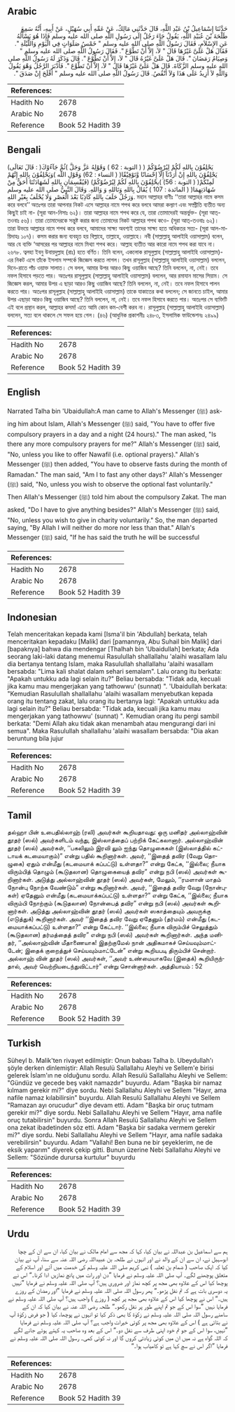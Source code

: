 ## Arabic


<div dir="rtl" lang="ar" style={{fontSize:'larger',backgroundColor:'#f8f9fa',padding:20}}>
حَدَّثَنَا إِسْمَاعِيلُ بْنُ عَبْدِ اللَّهِ، قَالَ حَدَّثَنِي مَالِكٌ، عَنْ عَمِّهِ أَبِي سُهَيْلٍ، عَنْ أَبِيهِ، أَنَّهُ سَمِعَ طَلْحَةَ بْنَ عُبَيْدِ اللَّهِ، يَقُولُ جَاءَ رَجُلٌ إِلَى رَسُولِ اللَّهِ صلى الله عليه وسلم فَإِذَا هُوَ يَسْأَلُهُ عَنِ الإِسْلاَمِ، فَقَالَ رَسُولُ اللَّهِ صلى الله عليه وسلم ‏"‏ خَمْسُ صَلَوَاتٍ فِي الْيَوْمِ وَاللَّيْلَةِ ‏"‏‏.‏ فَقَالَ هَلْ عَلَىَّ غَيْرُهَا قَالَ ‏"‏ لاَ، إِلاَّ أَنْ تَطَّوَّعَ ‏"‏‏.‏ فَقَالَ رَسُولُ اللَّهِ صلى الله عليه وسلم ‏"‏ وَصِيَامُ رَمَضَانَ ‏"‏‏.‏ قَالَ هَلْ عَلَىَّ غَيْرُهُ قَالَ ‏"‏ لاَ، إِلاَّ أَنْ تَطَّوَّعَ ‏"‏‏.‏ قَالَ وَذَكَرَ لَهُ رَسُولُ اللَّهِ صلى الله عليه وسلم الزَّكَاةَ‏.‏ قَالَ هَلْ عَلَىَّ غَيْرُهَا قَالَ ‏"‏ لاَ، إِلاَّ أَنْ تَطَّوَّعَ ‏"‏‏.‏ فَأَدْبَرَ الرَّجُلُ وَهْوَ يَقُولُ وَاللَّهِ لاَ أَزِيدُ عَلَى هَذَا وَلاَ أَنْقُصُ‏.‏ قَالَ رَسُولُ اللَّهِ صلى الله عليه وسلم ‏"‏ أَفْلَحَ إِنْ صَدَقَ ‏"‏‏.‏
</div>
<div style={{backgroundColor:'#f8f9fa',padding:20, marginBottom: 10}}><table> <thead> <tr> <th>References:</th> <th></th> </tr> </thead> <tbody><tr><td>Hadith No</td><td>2678</td></tr><tr><td>Arabic No</td><td>2678</td></tr><tr><td>Reference</td><td>Book 52 Hadith 39</td></tr></tbody></table></div>

## Bengali


<div dir="ltr" lang="bn" style={{fontSize:'larger',backgroundColor:'#f8f9fa',padding:20}}>
(قَالَ تَعَالَى : )يَحْلِفُوْنَ بِاللهِ لَكُمْ لِيُرْضُوْكُمْ ( ( التوبة : 62 ) وَقَوْلِهُ عَزَّ وَجَلَّ )ثُمَّ جَآءُوْكَ يَحْلِفُوْنَ بِاللهِ إِنْ أَرَدْنَآ إِلَّآ إِحْسَانًا وَّتَوْفِيْقًا( ( النساء : 62) وَقَوْلِ اللّه )وَيَحْلِفُوْنَ بِاللهِ إِنَّهُمْ لَمِنْكُمْ( ( التوبة : 56) )يحْلِفُوْنَ بِاللهِ لَكُمْ لِيُرْضُوْكُمْ) (فَيُقْسِمَانِ بِاللهِ لَشَهَادَتُنَا أَحَقُّ مِنْ شَهَادَتِهِمَا( ( المائدة : 107 ) يُقَالُ بِاللهِ وَتَاللهِ وَ وَاللهِ. وَقَالَ النَّبِيُّ صلى الله عليه وسلم وَرَجُلٌ حَلَفَ بِاللهِ كَاذِبًا بَعْدَ الْعَصْرِ وَلَا يُحْلَفُ بِغَيْرِ اللهِ. মহান আল্লাহর বাণীঃ ‘‘তারা আল্লাহর নামে কসম করে বলবে’’ অতঃপর তারা আপনার নিকট এসে আল্লাহর নামে শপথ করে বলবে আমরা কল্যাণ এবং সম্প্রীতি ব্যতীত অন্য কিছুই চাই না- (সূরা আন-নিসাঃ ৬২)। তারা আল্লাহর নামে শপথ করে যে, তারা তোমাদেরই অন্তর্ভুক্ত- (সূরা আত্-তওবাঃ ৫৬)। তারা তোমাদেরকে সন্তুষ্ট করার জন্য তোমাদের নিকট আল্লাহর শপথ কওে- (সূরা আত্-তওবাঃ ৬২)। তারা উভয়ে আল্লাহর নামে শপথ করে বলবে, আমাদের সাক্ষ্য অবশ্যই তাদের সাক্ষ্য হতে অধিকতর সত্য- (সূরা আল-মায়িদাহঃ ১০৭)। কসম করার জন্য ব্যবহৃত হয় বিল্লাহে, তাল্লাহে, ওয়াল্লাহে। নবী (সাল্লাল্লাহু আলাইহি ওয়াসাল্লাম) বলেন, আর যে ব্যক্তি ‘আসরের পর আল্লাহর নামে মিথ্যা শপথ করে। আল্লাহ ব্যতীত আর কারো নামে শপথ করা যাবে না। ২৬৭৮. ত্বলহা ইবনু উবায়দুল্লাহ (রাঃ) হতে বর্ণিত। তিনি বলেন, একলোক রাসূলুল্লাহ (সাল্লাল্লাহু আলাইহি ওয়াসাল্লাম)-এর নিকট এসে তাঁকে ইসলাম সম্পর্কে জিজ্ঞেস করতে লাগল। তখন রাসূলুল্লাহ (সাল্লাল্লাহু আলাইহি ওয়াসাল্লাম) বললেন, দিনে-রাতে পাঁচ ওয়াক্ত সালাত। সে বলল, আমার উপর আরও কিছু ওয়াজিব আছে? তিনি বললেন, না, নেই। তবে নফল হিসাবে পড়তে পার। অতঃপর রাসূলুল্লাহ (সাল্লাল্লাহু আলাইহি ওয়াসাল্লাম) বললেন, আর রমাযান মাসের সিয়াম। সে জিজ্ঞেস করল, আমার উপর এ ছাড়া আরও কিছু ওয়াজিব আছে? তিনি বললেন, না, নেই। তবে নফল হিসাবে পালন করতে পার। অতঃপর রাসূলুল্লাহ (সাল্লাল্লাহু আলাইহি ওয়াসাল্লাম) তাকে যাকাতের কথা বললেন; সে জানতে চাইল, আমার উপর এছাড়া আরও কিছু ওয়াজিব আছে? তিনি বললেন, না, নেই। তবে নফল হিসাবে করতে পার। অতঃপর সে ব্যক্তিটি এই বলে প্রস্থান করল, আল্লাহর কসম! এতে আমি কোন কম-বেশী করব না। রাসূলুল্লাহ (সাল্লাল্লাহু আলাইহি ওয়াসাল্লাম) বললেন, সত্য বলে থাকলে সে সফল হয়ে গেল। (৪৬) (আধুনিক প্রকাশনীঃ ২৪৮৩, ইসলামিক ফাউন্ডেশনঃ ২৪৯৯)
</div>
<div style={{backgroundColor:'#f8f9fa',padding:20, marginBottom: 10}}><table> <thead> <tr> <th>References:</th> <th></th> </tr> </thead> <tbody><tr><td>Hadith No</td><td>2678</td></tr><tr><td>Arabic No</td><td>2678</td></tr><tr><td>Reference</td><td>Book 52 Hadith 39</td></tr></tbody></table></div>

## English


<div dir="ltr" lang="en" style={{fontSize:'larger',backgroundColor:'#f8f9fa',padding:20}}>
Narrated Talha bin 'Ubaidullah:A man came to Allah's Messenger (ﷺ) asking him about Islam, Allah's Messenger (ﷺ) said, "You have to offer five compulsory prayers in a day and a night (24 hours)." The man asked, "Is there any more compulsory prayers for me?" Allah's Messenger (ﷺ) said, "No, unless you like to offer Nawafil (i.e. optional prayers)." Allah's Messenger (ﷺ) then added, "You have to observe fasts during the month of Ramadan." The man said, "Am I to fast any other days?' Allah's Messenger (ﷺ) said, "No, unless you wish to observe the optional fast voluntarily." Then Allah's Messenger (ﷺ) told him about the compulsory Zakat. The man asked, "Do I have to give anything besides?" Allah's Messenger (ﷺ) said, "No, unless you wish to give in charity voluntarily." So, the man departed saying, "By Allah I will neither do more nor less than that." Allah's Messenger (ﷺ) said, "If he has said the truth he will be successful
</div>
<div style={{backgroundColor:'#f8f9fa',padding:20, marginBottom: 10}}><table> <thead> <tr> <th>References:</th> <th></th> </tr> </thead> <tbody><tr><td>Hadith No</td><td>2678</td></tr><tr><td>Arabic No</td><td>2678</td></tr><tr><td>Reference</td><td>Book 52 Hadith 39</td></tr></tbody></table></div>

## Indonesian


<div dir="ltr" lang="id" style={{fontSize:'larger',backgroundColor:'#f8f9fa',padding:20}}>
Telah menceritakan kepada kami [Isma'il bin 'Abdullah] berkata, telah menceritakan kepadaku [Malik] dari [pamannya, Abu Suhail bin Malik] dari [bapaknya] bahwa dia mendengar [Thalhah bin 'Ubaidullah] berkata; Ada seorang laki-laki datang menemui Rasulullah shallallahu 'alaihi wasallam lalu dia bertanya tentang Islam, maka Rasulullah shallallahu 'alaihi wasallam bersabda: "Lima kali shalat dalam sehari semalam". Lalu orang itu berkata: "Apakah untukku ada lagi selain itu?" Beliau bersabda: "Tidak ada, kecuali jika kamu mau mengerjakan yang tathowwu' (sunnat) ". 'Ubaidullah berkata: "Kemudian Rasulullah shallallahu 'alaihi wasallam menyebutkan kepada orang itu tentang zakat, lalu orang itu bertanya lagi: "Apakah untukku ada lagi selain itu?" Beliau bersabda: "Tidak ada, kecuali jika kamu mau mengerjakan yang tathowwu' (sunnat) ". Kemudian orang itu pergi sambil berkata: "Demi Allah aku tidak akan menambah atau mengurangi dari ini semua". Maka Rasulullah shallallahu 'alaihi wasallam bersabda: "Dia akan beruntung bila jujur
</div>
<div style={{backgroundColor:'#f8f9fa',padding:20, marginBottom: 10}}><table> <thead> <tr> <th>References:</th> <th></th> </tr> </thead> <tbody><tr><td>Hadith No</td><td>2678</td></tr><tr><td>Arabic No</td><td>2678</td></tr><tr><td>Reference</td><td>Book 52 Hadith 39</td></tr></tbody></table></div>

## Tamil


<div dir="ltr" lang="ta" style={{fontSize:'larger',backgroundColor:'#f8f9fa',padding:20}}>
தல்ஹா பின் உபைதில்லாஹ் (ரலி) அவர்கள் கூறியதாவது: ஒரு மனிதர் அல்லாஹ்வின் தூதர் (ஸல்) அவர்களிடம் வந்து, இஸ்லாத்தைப் பற்றிக் கேட்கலானார். அல்லாஹ்வின் தூதர் (ஸல்) அவர்கள், ‘‘பகலிலும் இரவி லும் ஐந்து தொழுகைகள் (இஸ்லாத்தில் கட்டாயக் கடமையாகும்)” என்று பதில் கூறினார்கள். அவர், ‘‘இதைத் தவிர (வேறு தொழுகை) ஏதும் என்மீது (கடமையாக் கப்பட்டு) உள்ளதா?” என்று கேட்க, ‘‘இல்லை; நீயாக விரும்பித் தொழும் (கூடுதலான) தொழுகையைத் தவிர” என்று நபி (ஸல்) அவர்கள் கூறினார்கள். அடுத்து அல்லாஹ்வின் தூதர் (ஸல்) அவர்கள், மேலும், ‘‘ரமளான் மாதம் நோன்பு நோற்க வேண்டும்” என்று கூறினார்கள். அவர், ‘‘இதைத் தவிர வேறு (நோன்புகள்) ஏதேனும் என்மீது (கடமையாக்கப்பட்டு) உள்ளதா?” என்று கேட்க, ‘‘இல்லை; நீயாக விரும்பி நோற்கும் (கூடுதலான) நோன்பைத் தவிர” என்று நபி (ஸல்) அவர்கள் கூறினார்கள். அடுத்து அல்லாஹ்வின் தூதர் (ஸல்) அவர்கள் ஸகாத்தையும் அவருக்கு (எடுத்துக்) கூறினார்கள். அவர் ‘‘இதைத் தவிர வேறு ஏதேனும் (தர்மம்) என்மீது (கடமையாக்கப்பட்டு) உள்ளதா?” என்று கேட்டார். ‘‘இல்லை; நீயாக விரும்பிச் செலுத்தும் (கூடுதலான) தர்மத்தைத் தவிர” என்று நபி (ஸல்) அவர்கள் கூறினார்கள். அந்த மனிதர், ‘‘அல்லாஹ்வின் மீதாணையாக! இதற்குமேல் நான் அதிகமாகச் செய்யவும்மாட்டேன்; இதைக் குறைத்துச் செய்யவும்மாட்டேன்” என்று கூறியபடி திரும்பிச் சென்றார். அல்லாஹ் வின் தூதர் (ஸல்) அவர்கள், ‘‘அவர் உண்மையாகவே (இதைக்) கூறியிருந்தால், அவர் வெற்றியடைந்துவிட்டார்” என்று சொன்னார்கள். அத்தியாயம் : 52
</div>
<div style={{backgroundColor:'#f8f9fa',padding:20, marginBottom: 10}}><table> <thead> <tr> <th>References:</th> <th></th> </tr> </thead> <tbody><tr><td>Hadith No</td><td>2678</td></tr><tr><td>Arabic No</td><td>2678</td></tr><tr><td>Reference</td><td>Book 52 Hadith 39</td></tr></tbody></table></div>

## Turkish


<div dir="ltr" lang="tr" style={{fontSize:'larger',backgroundColor:'#f8f9fa',padding:20}}>
Süheyl b. Malik'ten rivayet edilmiştir: Onun babası Talha b. Ubeydullah'ı şöyle derken dinlemiştir: Allah Resulü Sallallahu Aleyhi ve Sellem'e birisi gelerek İslam'ın ne olduğunu sordu. Allah Resulü Sallallahu Aleyhi ve Sellem: "Gündüz ve gecede beş vakit namazdır" buyurdu. Adam "Başka bir namaz kılmam gerekir mi?" diye sordu. Nebi Sallallahu Aleyhi ve Sellem "Hayır, ama nafile namaz kılabilirsin" buyurdu. Allah Resulü Sallallahu Aleyhi ve Sellem "Ramazan ayı orucudur" diye devam etti. Adam "Başka bir oruç tutmam gerekir mi?" diye sordu. Nebi Sallallahu Aleyhi ve Sellem "Hayır, ama nafile oruç tutabilirsin" buyurdu. Sonra Allah Resulü Sallallahu Aleyhi ve Sellem ona zekat ibadetinden söz etti. Adam "Başka bir sadaka vermem gerekir mi?" diye sordu. Nebi Sallallahu Aleyhi ve Sellem "Hayır, ama nafile sadaka verebilirsin" buyurdu. Adam "Vallahi! Ben buna ne bir şeyeklerim, ne de eksik yaparım" diyerek çekip gitti. Bunun üzerine Nebi Sallallahu Aleyhi ve Sellem: "Sözünde durursa kurtulur" buyurdu
</div>
<div style={{backgroundColor:'#f8f9fa',padding:20, marginBottom: 10}}><table> <thead> <tr> <th>References:</th> <th></th> </tr> </thead> <tbody><tr><td>Hadith No</td><td>2678</td></tr><tr><td>Arabic No</td><td>2678</td></tr><tr><td>Reference</td><td>Book 52 Hadith 39</td></tr></tbody></table></div>

## Urdu


<div dir="rtl" lang="ur" style={{fontSize:'larger',backgroundColor:'#f8f9fa',padding:20}}>
ہم سے اسماعیل بن عبداللہ نے بیان کیا، کہا کہ مجھ سے امام مالک نے بیان کیا، ان سے ان کے چچا ابوسہیل نے، ان سے ان کے والد نے اور انہوں نے طلحہ بن عبیداللہ رضی اللہ عنہ سے سنا، آپ نے بیان کیا کہ ایک صاحب ( ضمام بن ثعلبہ ) نبی کریم صلی اللہ علیہ وسلم کی خدمت میں آئے اور اسلام کے متعلق پوچھنے لگے۔ آپ صلی اللہ علیہ وسلم نے فرمایا ”دن اور رات میں پانچ نمازیں ادا کرنا۔“ اس نے پوچھا کیا اس کے علاوہ بھی مجھ پر کچھ نماز اور ضروری ہیں؟ آپ صلی اللہ علیہ وسلم نے فرمایا ”نہیں یہ دوسری بات ہے کہ تم نفل پڑھو۔“ پھر رسول اللہ صلی اللہ علیہ وسلم نے فرمایا ”اور رمضان کے روزے ہیں۔“ اس نے پوچھا کیا اس کے علاوہ بھی مجھ پر کچھ ( روزے ) واجب ہیں؟ آپ صلی اللہ علیہ وسلم نے فرمایا نہیں ”سوا اس کے جو تم اپنے طور پر نفل رکھو۔“ طلحہ رضی اللہ عنہ نے بیان کیا کہ ان کے سامنے رسول اللہ صلی اللہ علیہ وسلم نے زکوٰۃ کا بھی ذکر کیا تو انہوں نے پوچھا، کیا ( جو فرض زکوٰۃ آپ نے بتائی ہے ) اس کے علاوہ بھی مجھ پر کوئی خیرات واجب ہے؟ آپ صلی اللہ علیہ وسلم نے فرمایا ”نہیں، سوا اس کے جو تم خود اپنی طرف سے نفل دو۔“ اس کے بعد وہ صاحب یہ کہتے ہوئے جانے لگے کہ اللہ گواہ ہے نہ میں ان میں کوئی زیادتی کروں گا اور نہ کوئی کمی۔ رسول اللہ صلی اللہ علیہ وسلم نے فرمایا ”اگر اس نے سچ کہا ہے تو کامیاب ہوا۔“
</div>
<div style={{backgroundColor:'#f8f9fa',padding:20, marginBottom: 10}}><table> <thead> <tr> <th>References:</th> <th></th> </tr> </thead> <tbody><tr><td>Hadith No</td><td>2678</td></tr><tr><td>Arabic No</td><td>2678</td></tr><tr><td>Reference</td><td>Book 52 Hadith 39</td></tr></tbody></table></div>